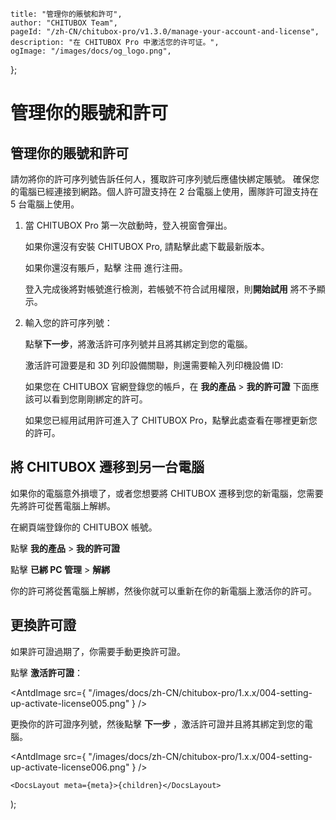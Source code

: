 
	title: "管理你的賬號和許可",
	author: "CHITUBOX Team",
	pageId: "/zh-CN/chitubox-pro/v1.3.0/manage-your-account-and-license",
	description: "在 CHITUBOX Pro 中激活您的许可证。",
	ogImage: "/images/docs/og_logo.png",
};

# 管理你的賬號和許可

## 管理你的賬號和許可

<Admonition type="danger" title="危險">
	請勿將你的許可序列號告訴任何人，獲取許可序列號后應儘快綁定賬號。
</Admonition>

<Admonition type="note" title="注意">
	確保您的電腦已經連接到網路。個人許可證支持在 2
	台電腦上使用，團隊許可證支持在 5 台電腦上使用。
</Admonition>

1. 當 CHITUBOX Pro 第一次啟動時，登入視窗會彈出。

    如果你還沒有安裝 CHITUBOX Pro, 請點擊<SpanA href="https://www.chitubox.com/zh-Hans/download/chitubox-pro">此處</SpanA>下載最新版本。

    <ImageContainer>
    	<AntdImage
    		src={
    			"/images/docs/zh-CN/chitubox-pro/1.x.x/004-setting-up-login002.png"
    		}
    	/>
    </ImageContainer>

    如果你還沒有賬戶，點擊 <SpanA href="https://cc.chitubox.com/register">注冊</SpanA> 進行注冊。

    <ImageContainer>
    	<AntdImage
    		src={
    			"/images/docs/zh-CN/chitubox-pro/1.x.x/004-setting-up-activate-license001.png"
    		}
    	/>
    </ImageContainer>

    <Admonition type="note" title="注意">
    	登入完成後將對帳號進行檢測，若帳號不符合試用權限，則<b>開始試用</b>
    	將不予顯示。
    </Admonition>

1. 輸入您的許可序列號：

    <ImageContainer>
    	<AntdImage
    		src={
    			"/images/docs/zh-CN/chitubox-pro/1.x.x/004-setting-up-activate-license002.png"
    		}
    	/>
    </ImageContainer>

    點擊**下一步**，將激活許可序列號并且將其綁定到您的電腦。

    <ImageContainer>
    	<AntdImage
    		src={
    			"/images/docs/zh-CN/chitubox-pro/1.x.x/004-setting-up-activate-license003.png"
    		}
    	/>
    </ImageContainer>

    激活許可證要是和 3D 列印設備關聯，則還需要輸入列印機設備 ID:

    <ImageContainer>
    	<AntdImage
    		src={
    			"/images/docs/zh-CN/chitubox-pro/1.x.x/004-setting-up-activate-license004.png"
    		}
    	/>
    </ImageContainer>

    如果您在 CHITUBOX 官網<SpanA href="https://cc.chitubox.com/login">登錄</SpanA>您的帳戶，在 **我的產品** > **我的許可證** 下面應該可以看到您剛剛綁定的許可。

    <ImageContainer>
    	<AntdImage
    		src={
    			"/images/docs/zh-CN/chitubox-pro/1.x.x/004-setting-up-add-your-license-to-your-account-005.png"
    		}
    	/>
    </ImageContainer>

    如果您已經用試用許可進入了 CHITUBOX Pro，點擊<NextLink href="/zh-CN/docs/chitubox-pro/1.x.x/latest/application-overview/setting-and-help#授权">此處</NextLink>查看在哪裡更新您的許可。

## 將 CHITUBOX 遷移到另一台電腦

如果你的電腦意外損壞了，或者您想要將 CHITUBOX 遷移到您的新電腦，您需要先將許可從舊電腦上解綁。

在網頁端<SpanA href="https://cc.chitubox.com/login">登錄</SpanA>你的 CHITUBOX 帳號。

點擊 **我的產品** > **我的許可證**

<ImageContainer>
	<AntdImage
		src={
			"/images/docs/zh-CN/chitubox-pro/1.x.x/004-setting-up-add-your-license-to-your-account-006.png"
		}
	/>
</ImageContainer>

點擊 **已綁 PC 管理** > **解綁**

<ImageContainer>
	<AntdImage
		src={
			"/images/docs/zh-CN/chitubox-pro/1.x.x/004-setting-up-add-your-license-to-your-account-007.png"
		}
	/>
</ImageContainer>

你的許可將從舊電腦上解綁，然後你就可以重新在你的新電腦上激活你的許可。

## 更換許可證

如果許可證過期了，你需要手動更換許可證。

點擊 **激活許可證**：

<AntdImage
	src={
		"/images/docs/zh-CN/chitubox-pro/1.x.x/004-setting-up-activate-license005.png"
	}
/>

更換你的許可證序列號，然後點擊 **下一步** ，激活許可證并且將其綁定到您的電腦。

<AntdImage
	src={
		"/images/docs/zh-CN/chitubox-pro/1.x.x/004-setting-up-activate-license006.png"
	}
/>

	<DocsLayout meta={meta}>{children}</DocsLayout>
);
